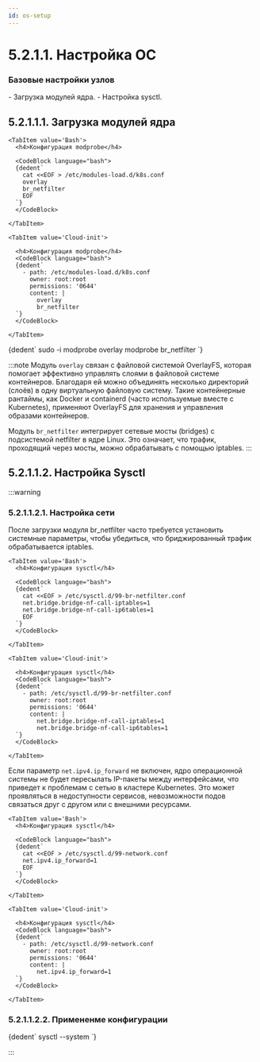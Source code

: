 ```yaml
---
id: os-setup
---
```



# 5.2.1.1. Настройка ОС

<h3>Базовые настройки узлов</h3>- Загрузка модулей ядра. - Настройка sysctl.

## 5.2.1.1.1. Загрузка модулей ядра
<Tabs groupId="install-type">

    <TabItem value='Bash'>
      <h4>Конфигурация modprobe</h4>

      <CodeBlock language="bash">
      {dedent`
        cat <<EOF > /etc/modules-load.d/k8s.conf
        overlay
        br_netfilter
        EOF
      `}
      </CodeBlock>

    </TabItem>

    <TabItem value='Cloud-init'>

      <h4>Конфигурация modprobe</h4>
      <CodeBlock language="bash">
      {dedent`
        - path: /etc/modules-load.d/k8s.conf
          owner: root:root
          permissions: '0644'
          content: |
            overlay
            br_netfilter
      `}
      </CodeBlock>

    </TabItem>

</Tabs>

<CodeBlock language="bash">
  {dedent`
        sudo -i
        modprobe overlay
        modprobe br_netfilter
    `}
</CodeBlock>


:::note
Модуль `overlay` связан с файловой системой OverlayFS, которая помогает эффективно управлять слоями в файловой системе контейнеров. Благодаря ей можно объединять несколько директорий (слоёв) в одну виртуальную файловую систему. Такие контейнерные рантаймы, как Docker и containerd (часто используемые вместе с Kubernetes), применяют OverlayFS для хранения и управления образами контейнеров.

Модуль `br_netfilter` интегрирует сетевые мосты (bridges) с подсистемой netfilter в ядре Linux. Это означает, что трафик, проходящий через мосты, можно обрабатывать с помощью iptables.
:::

## 5.2.1.1.2. Настройка Sysctl

:::warning

### 5.2.1.1.2.1. Настройка сети

После загрузки модуля br_netfilter часто требуется установить системные параметры, чтобы убедиться, что бриджированный трафик обрабатывается iptables.

<Tabs groupId="install-type">

    <TabItem value='Bash'>
      <h4>Конфигурация sysctl</h4>

      <CodeBlock language="bash">
      {dedent`
        cat <<EOF > /etc/sysctl.d/99-br-netfilter.conf
        net.bridge.bridge-nf-call-iptables=1
        net.bridge.bridge-nf-call-ip6tables=1
        EOF
      `}
      </CodeBlock>

    </TabItem>

    <TabItem value='Cloud-init'>

      <h4>Конфигурация sysctl</h4>
      <CodeBlock language="bash">
      {dedent`
        - path: /etc/sysctl.d/99-br-netfilter.conf
          owner: root:root
          permissions: '0644'
          content: |
            net.bridge.bridge-nf-call-iptables=1
            net.bridge.bridge-nf-call-ip6tables=1
      `}
      </CodeBlock>

    </TabItem>

</Tabs>


Если параметр `net.ipv4.ip_forward` не включен, ядро операционной системы не будет пересылать IP-пакеты между интерфейсами, что приведет к проблемам с сетью в кластере Kubernetes. Это может проявляться в недоступности сервисов, невозможности подов связаться друг с другом или с внешними ресурсами.


<Tabs groupId="install-type">

    <TabItem value='Bash'>
      <h4>Конфигурация sysctl</h4>

      <CodeBlock language="bash">
      {dedent`
        cat <<EOF > /etc/sysctl.d/99-network.conf
        net.ipv4.ip_forward=1
        EOF
      `}
      </CodeBlock>

    </TabItem>

    <TabItem value='Cloud-init'>

      <h4>Конфигурация sysctl</h4>
      <CodeBlock language="bash">
      {dedent`
        - path: /etc/sysctl.d/99-network.conf
          owner: root:root
          permissions: '0644'
          content: |
            net.ipv4.ip_forward=1
      `}
      </CodeBlock>

    </TabItem>

</Tabs>


### 5.2.1.1.2.2. Примененме конфигурации
<CodeBlock language="bash">
  {dedent`
        sysctl --system
    `}
</CodeBlock>

:::
